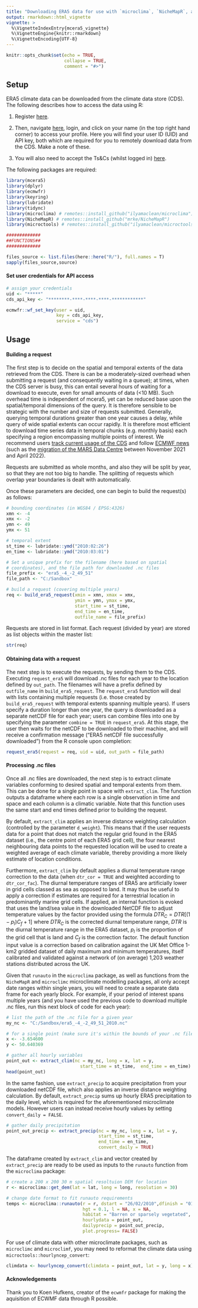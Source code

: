 ```yaml
---
title: "Downloading ERA5 data for use with `microclima`, `NicheMapR`, and other microclimate packages"
output: rmarkdown::html_vignette
vignette: >
  %\VignetteIndexEntry{mcera5_vignette}
  %\VignetteEngine{knitr::rmarkdown}
  %\VignetteEncoding{UTF-8}
---
```


```r
knitr::opts_chunk$set(echo = TRUE,
                      collapse = TRUE,
                      comment = "#>")
```

## Setup

ERA5 climate data can be downloaded from the climate data store (CDS). The 
following describes how to access the data using R:

1) Register [here](https://cds.climate.copernicus.eu/user/register). 

2) Then, navigate [here](https://cds.climate.copernicus.eu/), login, and click on 
your name (in the top right hand corner) to access your profile. Here you will 
find your user ID (UID) and API key, both which are required for you to remotely 
download data from the CDS. Make a note of these.  

3) You will also need to accept the Ts&Cs (whilst logged in) [here](https://cds.climate.copernicus.eu/cdsapp/#!/terms/licence-to-use-copernicus-products).

The following packages are required:
```r
library(mcera5)
library(dplyr)
library(ecmwfr)
library(keyring)
library(lubridate)
library(tidync)
library(microclima) # remotes::install_github("ilyamaclean/microclima")
library(NicheMapR) # remotes::install_github("mrke/NicheMapR")
library(microctools) # remotes::install_github("ilyamaclean/microctools")
```

```r
#############
##FUNCTIONS##
#############

files_source <- list.files(here::here("R/"), full.names = T)
sapply(files_source,source)
```

#### Set user credentials for API access

```r
# assign your credentials
uid <- "*****"
cds_api_key <- "********-****-****-****-************"

ecmwfr::wf_set_key(user = uid,
                   key = cds_api_key,
                   service = "cds")
```

## Usage

#### Building a request

The first step is to decide on the spatial and temporal extents of the data retrieved from the CDS.
There is can be a moderately-sized overhead when submitting a request (and consequently waiting in a queue); at times, when the CDS server is busy, this can entail several hours of waiting for a download to execute, even for small amounts of data (<10 MB). Such overhead time is independent of mcera5, yet can be reduced base upon the spatial/temporal dimensions of the query. It is therefore sensible to be strategic with the number and size of requests submitted. Generally, querying temporal durations greater than one year causes a delay, while query of wide spatial extents can occur rapidly. It is therefore most efficient to download time series data in temporal chunks (e.g. monthly basis) each specifying a region encompassing multiple points of interest. We recommend users [track current usage of the CDS](https://cds.climate.copernicus.eu/live/queue) and follow [ECMWF news](https://confluence.ecmwf.int/#all-updates) (such as the [migration of the MARS Data Centre](https://confluence.ecmwf.int/display/BONDUSER/Data+Centre+Migration+to+Bologna+-+User+Space+Home) between November 2021 and April 2022).

Requests are submitted as whole months, and also they will be split by year, so that they are not too big to handle. The splitting of requests which overlap year boundaries is dealt with automatically. 

Once these parameters are decided, one can begin to build the request(s) as follows:

```r

# bounding coordinates (in WGS84 / EPSG:4326)
xmn <- -4
xmx <- -2
ymn <- 49
ymx <- 51

# temporal extent
st_time <- lubridate::ymd("2010:02:26")
en_time <- lubridate::ymd("2010:03:01")

# Set a unique prefix for the filename (here based on spatial
# coordinates), and the file path for downloaded .nc files
file_prefix <- "era5_-4_-2_49_51"
file_path <- "C:/Sandbox"

# build a request (covering multiple years)
req <- build_era5_request(xmin = xmn, xmax = xmx, 
                          ymin = ymn, ymax = ymx,
                          start_time = st_time,
                          end_time = en_time,
                          outfile_name = file_prefix)
```

Requests are stored in list format. Each request (divided by year) are stored as list
objects within the master list:

```r
str(req)
```

#### Obtaining data with a request

The next step is to execute the requests, by sending them to the CDS. Executing `request_era5` will download .nc files for each year to the location defined by `out_path`. The filenames will have a prefix defined by `outfile_name` in `build_era5_request`. The `request_era5` function will deal with lists containing multiple requests (i.e. those created by `build_era5_request` with temporal extents spanning multiple years). If users specify a duration longer than one year, the query is downloaded as a separate netCDF file for each year; users can combine files into one by specifying the parameter `combine = TRUE` in `request_era5`. At this stage, the user then waits for the netCDF to be downloaded to their machine, and will receive a confirmation message ("ERA5 netCDF file successfully downloaded") from the R console upon completion:

```r
request_era5(request = req, uid = uid, out_path = file_path)
```

#### Processing .nc files

Once all .nc files are downloaded, the next step is to extract climate variables conforming to desired spatial and temporal extents from them. This can be done for a single point in space with `extract_clim`. The function outputs a dataframe where each row is a single observation in time and space and each column is a climatic variable. Note that this function uses the same start and end times defined prior to building the request. 

By default, `extract_clim` applies an inverse distance weighting calculation (controlled by the parameter `d_weight`). This means that if the user requests data for a point that does not match the regular grid found in the ERA5 dataset (i.e., the centre point of each ERA5 grid cell), the four nearest neighbouring data points to the requested location will be used to create a weighted average of each climate variable, thereby providing a more likely estimate of location conditions. 

Furthermore, `extract_clim` by default applies a diurnal temperature range correction to the data (when `dtr_cor = TRUE` and weighted according to `dtr_cor_fac`). The diurnal temperature ranges of ERA5 are artificially lower in grid cells classed as sea as opposed to land. It may thus be useful to apply a correction if estimates are required for a terrestrial location in predominantly marine grid cells. If applied, an internal function is evoked that uses the land/sea value in the downloaded NetCDF file to adjust temperature values by the factor provided using the formula $DTR_C=DTR[(1-p_l ) C_f+1]$ where $DTR_C$ is the corrected diurnal temperature range, $DTR$ is the diurnal temperature range in the ERA5 dataset, $p_l$ is the proportion of the grid cell that is land and $C_f$ is the correction factor. The default function input value is a correction based on calibration against the UK Met Office 1-km2 gridded dataset of daily maximum and minimum temperatures, itself calibrated and validated against a network of (on average) 1,203 weather stations distributed across the UK. 

Given that `runauto` in the `microclima` package, as well as functions from the `NicheMapR` and `microclimc` microclimate modelling packages, all only accept date ranges within single years, you will need to create a separate data frame for each yearly block. For example, if your period of interest spans multiple years (and you have used the previous code to download multiple .nc files, run this next block of code for each year):

```r
# list the path of the .nc file for a given year
my_nc <- "C:/Sandbox/era5_-4_-2_49_51_2010.nc"

# for a single point (make sure it's within the bounds of your .nc file)
x <- -3.654600
y <- 50.640369

# gather all hourly variables
point_out <- extract_clim(nc = my_nc, long = x, lat = y,
                            start_time = st_time,  end_time = en_time)
head(point_out)
```


In the same fashion, use `extract_precip` to acquire precipitation from your downloaded netCDF file, which also applies an inverse distance weighting calculation. By default, `extract_precip` sums up hourly ERA5 precipitation to the daily level, which is required for the aforementioned microclimate models. However users can instead receive hourly values by setting `convert_daily = FALSE`. 

```r
# gather daily precipitation
point_out_precip <- extract_precip(nc = my_nc, long = x, lat = y,
                                   start_time = st_time,  
                                   end_time = en_time,
                                   convert_daily = TRUE)
```

The dataframe created by `extract_clim` and vector created by `extract_precip` are ready to be used as inputs to the `runauto` function from the `microclima` package:

```r
# create a 200 x 200 30 m spatial resoltuion DEM for location
r <- microclima::get_dem(lat = lat, long = long, resolution = 30)

# change date format to fit runauto requirements
temps <- microclima::runauto(r = r, dstart = "26/02/2010",dfinish = "01/03/2010", 
                             hgt = 0.1, l = NA, x = NA, 
                             habitat = "Barren or sparsely vegetated",
                             hourlydata = point_out, 
                             dailyprecip = point_out_precip, 
                             plot.progress= FALSE)
```

For use of climate data with other microclimate packages, such as `microclimc` and `microclimf`, you may need to reformat the climate data using `microctools::hourlyncep_convert`:

```r
climdata <- hourlyncep_convert(climdata = point_out, lat = y, long = x)
```


#### Acknowledgements

Thank you to Koen Hufkens, creator of the `ecwmfr` package for making the aquisition of ECWMF data through R possible. 
